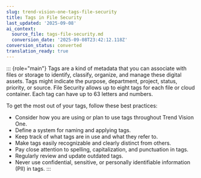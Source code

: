 ```yaml
---
slug: trend-vision-one-tags-file-security
title: Tags in File Security
last_updated: '2025-09-08'
ai_context:
  source_file: tags-file-security.md
  conversion_date: '2025-09-08T23:42:12.118Z'
conversion_status: converted
translation_ready: true
---
```


::: {role="main"}
Tags are a kind of metadata that you can associate with files or storage to identify, classify, organize, and manage these digital assets. Tags might indicate the purpose, department, project, status, priority, or source. File Security allows up to eight tags for each file or cloud container. Each tag can have up to 63 letters and numbers.

To get the most out of your tags, follow these best practices:

- Consider how you are using or plan to use tags throughout Trend Vision One.
- Define a system for naming and applying tags.
- Keep track of what tags are in use and what they refer to.
- Make tags easily recognizable and clearly distinct from others.
- Pay close attention to spelling, capitalization, and punctuation in tags.
- Regularly review and update outdated tags.
- Never use confidential, sensitive, or personally identifiable information (PII) in tags.
:::
